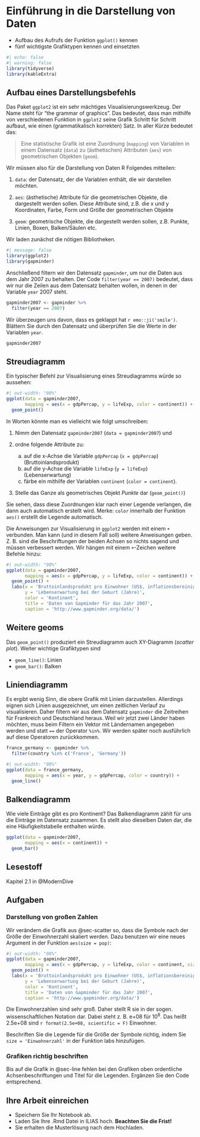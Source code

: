 # Einführung in die Darstellung von Daten {#ggplot}

:::{.outcomes}
- Aufbau des Aufrufs der Funktion `ggplot()` kennen
- fünf wichtigste Grafiktypen kennen und einsetzten
:::

```r
#| echo: false
#| warning: false
library(tidyverse)
library(kableExtra)
```


## Aufbau eines Darstellungsbefehls

Das Paket `ggplot2` ist ein sehr mächtiges Visualisierungswerkzeug. Der Name steht für "the grammar of graphics". Das bedeutet, dass man mithilfe von verschiedenen Funktion in `ggplot2` seine Grafik Schritt für Schritt aufbaut, wie einen (grammatikalisch korrekten) Satz. In aller Kürze bedeutet das:

> Eine statistische Grafik ist eine Zuordnung (`mapping`) von Variablen in einem Datensatz (`data`) zu (ästhetischen) Attributen (`aes`) von geometrischen Objekten (`geom`).

Wir müssen also für die Darstellung von Daten R Folgendes mitteilen:

1. `data`: der Datensatz, der die Variablen enthält, die wir darstellen möchten.

1. `aes`: (ästhetische) Attribute für die geometrischen Objekte, die dargestellt werden sollen. Diese Attribute sind, z.B. die x und y Koordinaten, Farbe, Form und Größe der geometrischen Objekte

1. `geom`: geometrische Objekte, die dargestellt werden sollen, z.B. Punkte, Linien, Boxen, Balken/Säulen etc.

Wir laden zunächst die nötigen Bibliotheken.
```r
#| message: false
library(ggplot2)
library(gapminder)
```

Anschließend  filtern wir den Datensatz `gapminder`, um nur die Daten aus dem Jahr 2007 zu behalten. Der Code `filter(year == 2007)` bedeutet, dass wir nur die Zeilen aus dem Datensatz behalten wollen, in denen in der Variable `year` 2007 steht.
```r
gapminder2007 <- gapminder %>% 
  filter(year == 2007)
```

Wir überzeugen uns davon, dass es geklappt hat `r emo::ji('smile')`. Blättern Sie durch den Datensatz und überprüfen Sie die Werte in der Variablen `year`.
```r
gapminder2007
```


## Streudiagramm {#sec-scatter}
Ein typischer Befehl zur Visualisierung eines Streudiagramms würde so aussehen:
```r
#| out-width: "90%"
ggplot(data = gapminder2007, 
       mapping = aes(x = gdpPercap, y = lifeExp, color = continent)) +
  geom_point()
```

In Worten könnte man es vielleicht wie folgt umschreiben:

1. Nimm den Datensatz `gapminder2007` (`data = gapminder2007`)  und 

1. ordne folgende Attribute zu:
    a. auf die x-Achse die Variable `gdpPercap` (`x = gdpPercap`) (Bruttoinlandsprodukt)
    a. auf die y-Achse die Variable `lifeExp` (`y = lifeExp`) (Lebenserwartung)
    a. färbe ein mithilfe der Variablen `continent` (`color = continent`).

2. Stelle das Ganze als geometrisches Objekt *Punkte* dar (`geom_point()`)

Sie sehen, dass diese Zuordnungen klar nach einer Legende verlangen, die dann auch automatisch erstellt wird. Merke: `color` innerhalb der Funktion `aes()` erstellt die Legende automatisch.

Die Anweisungen zur Visualisierung in `ggplot2` werden mit einem `+` verbunden. Man kann (und in diesem Fall soll) weitere Anweisungen geben. Z. B. sind die Beschriftungen der beiden Achsen so nichts sagend und müssen verbessert werden. Wir hängen mit einem `+`-Zeichen weitere Befehle hinzu:

```r
#| out-width: "90%"
ggplot(data = gapminder2007, 
       mapping = aes(x = gdpPercap, y = lifeExp, color = continent)) +
  geom_point() + 
  labs(x = 'Bruttoinlandsprodukt pro Einwohner (US$, inflationsbereinigt)',
       y = 'Lebenserwartung bei der Geburt (Jahre)',
       color = 'Kontinent',
       title = 'Daten von Gapminder für das Jahr 2007',
       caption = 'http://www.gapminder.org/data/')
```


## Weitere geoms
Das `geom_point()` produziert ein Streudiagramm auch XY-Diagramm (*scatter plot*). Weiter wichtige Grafiktypen sind

- `geom_line()`: Linien
- `geom_bar()`: Balken

## Liniendiagramm {#sec-line}
Es ergibt wenig Sinn, die obere Grafik mit Linien darzustellen. Allerdings eignen sich Linien ausgezeichnet, um einen zeitlichen Verlauf zu visualisieren. Daher filtern wir aus dem Datensatz `gapminder` die Zeitreihen für Frankreich und Deutschland heraus. Weil wir jetzt zwei Länder haben möchten, muss beim Filtern ein Vektor mit Ländernamen angegeben werden und statt `==` der Operator `%in%`. Wir werden später noch ausführlich auf diese Operatoren zurückkommen.

```r
france_germany <- gapminder %>% 
  filter(country %in% c('France', 'Germany'))
```


```r
#| out-width: "90%"
ggplot(data = france_germany, 
       mapping = aes(x = year, y = gdpPercap, color = country)) +
  geom_line()
```


## Balkendiagramm
Wie viele Einträge gibt es pro Kontinent? Das Balkendiagramm zählt für uns die Einträge im Datensatz zusammen. Es stellt also dieselben Daten dar, die eine Häufigkeitstabelle enthalten würde.

```r
ggplot(data = gapminder2007, 
       mapping = aes(x = continent)) +
  geom_bar()
```

## Lesestoff
Kapitel 2.1 in @ModernDive


## Aufgaben

### Darstellung von großen Zahlen
Wir verändern die Grafik aus @sec-scatter so, dass die Symbole nach der Größe der Einwohnerzahl skaliert werden. Dazu benutzen wir eine neues Argument in der Funktion `aes(size = pop)`:

```r
#| out-width: "90%"
ggplot(data = gapminder2007, 
       mapping = aes(x = gdpPercap, y = lifeExp, color = continent, size = pop)) +
  geom_point() + 
  labs(x = 'Bruttoinlandsprodukt pro Einwohner (US$, inflationsbereinigt)',
       y = 'Lebenserwartung bei der Geburt (Jahre)',
       color = 'Kontinent',
       title = 'Daten von Gapminder für das Jahr 2007',
       caption = 'http://www.gapminder.org/data/')
```

Die Einwohnerzahlen sind sehr groß. Daher stellt R sie in der sogen. wissenschaftlichen Notation dar. Dabei steht z. B. e+08 für $10^8$. Das heißt 2.5e+08 sind `r format(2.5e+08, scientific = F)` Einwohner.

Beschriften Sie die Legende für die Größe der Symbole richtig, indem Sie `size = 'Einwohnerzahl'` in der Funktion labs hinzufügen.
       

### Grafiken richtig beschriften
Bis auf die Grafik in @sec-line fehlen bei den Grafiken oben ordentliche Achsenbeschriftungen und Titel für die Legenden. Ergänzen Sie den Code entsprechend.



## Ihre Arbeit einreichen
- Speichern Sie Ihr Notebook ab.
- Laden Sie Ihre .Rmd Datei in ILIAS hoch. **Beachten Sie die Frist!**
- Sie erhalten die Musterlösung nach dem Hochladen.
